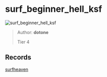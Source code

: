 
# surf_beginner_hell_ksf

![surf_beginner_hell_ksf](https://raw.githubusercontent.com/Sayt123/SurfMapPics/Maps-and-bonuses/csgo/surf_beginner_hell_ksf.jpg)

> Author: **dotone**
>
> Tier 4

## Records

[surfheaven](https://surfheaven.eu/map/surf_beginner_hell_ksf)
